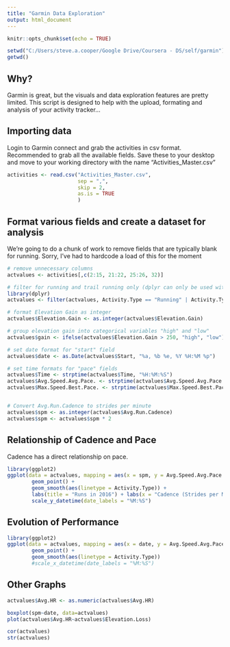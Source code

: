 ```yaml
---
title: "Garmin Data Exploration"
output: html_document
---
```


```r
knitr::opts_chunk$set(echo = TRUE)
```

```r
setwd("C:/Users/steve.a.cooper/Google Drive/Coursera - DS/self/garmin")
getwd()
```

## Why?

Garmin is great, but the visuals and data exploration features are pretty limited.  This script is designed to help with the upload, formating and analysis of your activity tracker... 

## Importing data

Login to Garmin connect and grab the activities in csv format.  Recommended to grab all the available fields.  Save these to your desktop and move to your working directory with the name "Activities_Master.csv"

```r
activities <- read.csv("Activities_Master.csv", 
                       sep = ",", 
                       skip = 2,
                       as.is = TRUE
                       )
```


## Format various fields and create a dataset for analysis

We're going to do a chunk of work to remove fields that are typically blank for running.  Sorry, I've had to hardcode a load of this for the moment

```r
# remove unnecessary columns
actvalues <- activities[,c(2:15, 21:22, 25:26, 32)]

# filter for running and trail running only (dplyr can only be used without POSIX fields)
library(dplyr)
actvalues <- filter(actvalues, Activity.Type == "Running" | Activity.Type == "Trail Running")

# format Elevation Gain as integer
actvalues$Elevation.Gain <- as.integer(actvalues$Elevation.Gain)

# group elevation gain into categorical variables "high" and "low"
actvalues$gain <- ifelse(actvalues$Elevation.Gain > 250, "high", "low")

# set date format for "start" field
actvalues$date <- as.Date(actvalues$Start, "%a, %b %e, %Y %H:%M %p")

# set time formats for "pace" fields
actvalues$Time <- strptime(actvalues$Time, "%H:%M:%S")
actvalues$Avg.Speed.Avg.Pace. <- strptime(actvalues$Avg.Speed.Avg.Pace., "%M:%S")
actvalues$Max.Speed.Best.Pace. <- strptime(actvalues$Max.Speed.Best.Pace., "%M:%S")


# Convert Avg.Run.Cadence to strides per minute
actvalues$spm <- as.integer(actvalues$Avg.Run.Cadence)
actvalues$spm <- actvalues$spm * 2
```

## Relationship of Cadence and Pace

Cadence has a direct relationship on pace.

```r
library(ggplot2)
ggplot(data = actvalues, mapping = aes(x = spm, y = Avg.Speed.Avg.Pace.)) +
        geom_point() +
        geom_smooth(aes(linetype = Activity.Type)) +
        labs(title = "Runs in 2016") + labs(x = "Cadence (Strides per Minute)", y = "Pace (/km)") +
        scale_y_datetime(date_labels = "%M:%S")
```

## Evolution of Performance

```r
library(ggplot2)
ggplot(data = actvalues, mapping = aes(x = date, y = Avg.Speed.Avg.Pace.)) +
        geom_point() +
        geom_smooth(aes(linetype = Activity.Type))
        #scale_x_datetime(date_labels = "%M:%S")
```

## Other Graphs

```r

actvalues$Avg.HR <- as.numeric(actvalues$Avg.HR)

boxplot(spm~date, data=actvalues)
plot(actvalues$Avg.HR~actvalues$Elevation.Loss)

cor(actvalues)
str(actvalues)

```

